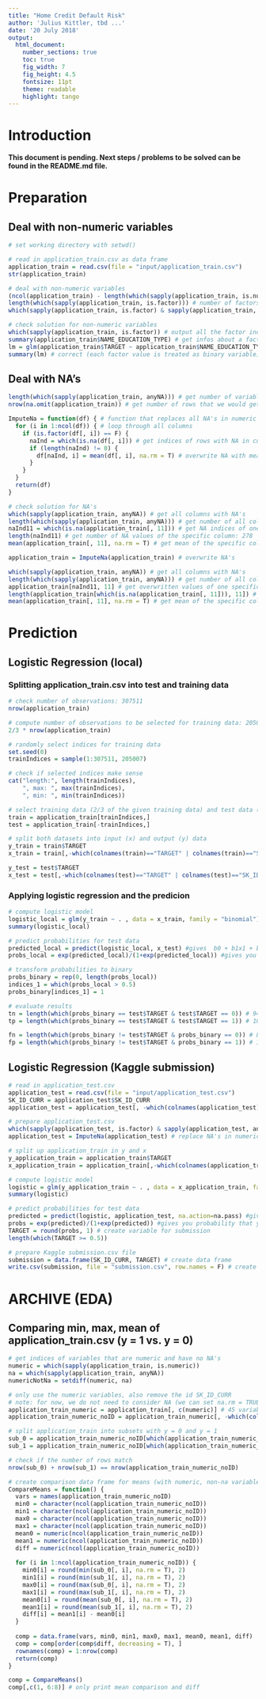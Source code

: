 ```yaml
---
title: "Home Credit Default Risk"
author: 'Julius Kittler, tbd ...'
date: '20 July 2018'
output:
  html_document:
    number_sections: true
    toc: true
    fig_width: 7
    fig_height: 4.5
    fontsize: 11pt
    theme: readable
    highlight: tango
---
```


# Introduction

**This document is pending. Next steps / problems to be solved can be found in the README.md file. **

# Preparation

## Deal with non-numeric variables
```r
# set working directory with setwd()

# read in application_train.csv as data frame
application_train = read.csv(file = "input/application_train.csv")
str(application_train)

# deal with non-numeric variables
(ncol(application_train) - length(which(sapply(application_train, is.numeric)))) # get number of non-numeric variables: 16
length(which(sapply(application_train, is.factor))) # number of factors: 16 --> since all non-numeric variables are already imported as factors, no transformation is needed
which(sapply(application_train, is.factor) & sapply(application_train, anyNA)) # get number of non-numeric variables with NA's: 0

# check solution for non-numeric variables
which(sapply(application_train, is.factor)) # output all the factor indices and names 
summary(application_train$NAME_EDUCATION_TYPE) # get infos about a factor
lm = glm(application_train$TARGET ~ application_train$NAME_EDUCATION_TYPE) # testing model fitting with factor
summary(lm) # correct (each factor value is treated as binary variable)

```

## Deal with NA's

```r
length(which(sapply(application_train, anyNA))) # get number of variables with NA's: 61
nrow(na.omit(application_train)) # get number of rows that we would get after removing rows with any NA's: 11351 (of 307511) --> too few --> different solution for handling NA's is needed

ImputeNa = function(df) { # function that replaces all NA's in numeric columns with the mean of the numeric columns
  for (i in 1:ncol(df)) { # loop through all columns
    if (is.factor(df[, i]) == F) {
      naInd = which(is.na(df[, i])) # get indices of rows with NA in current column
      if (length(naInd) != 0) {
        df[naInd, i] = mean(df[, i], na.rm = T) # overwrite NA with mean value
      }
    }
  }
  return(df)
}

# check solution for NA's
which(sapply(application_train, anyNA)) # get all columns with NA's
length(which(sapply(application_train, anyNA))) # get number of all columns with NA's: 61
naInd11 = which(is.na(application_train[, 11])) # get NA indices of one specific column (11)
length(naInd11) # get number of NA values of the specific column: 278
mean(application_train[, 11], na.rm = T) # get mean of the specific column: 538396.2

application_train = ImputeNa(application_train) # overwrite NA's

which(sapply(application_train, anyNA)) # get all columns with NA's
length(which(sapply(application_train, anyNA))) # get number of all columns with NA's: 0
application_train[naInd11, 11] # get overwritten values of one specific column (11): 538396.2
length(application_train[which(is.na(application_train[, 11])), 11]) # get number of NA values of the specific column: 0
mean(application_train[, 11], na.rm = T) # get mean of the specific column: 538396.2

```

# Prediction 

## Logistic Regression (local)

### Splitting application_train.csv into test and training data

```r

# check number of observations: 307511
nrow(application_train) 

# compute number of observations to be selected for training data: 205007
2/3 * nrow(application_train)  

# randomly select indices for training data
set.seed(0)
trainIndices = sample(1:307511, 205007)

# check if selected indices make sense
cat("length:", length(trainIndices), 
    ", max: ", max(trainIndices), 
    ", min: ", min(trainIndices))

# select training data (2/3 of the given training data) and test data (1/3 of the given training data)
train = application_train[trainIndices,]
test = application_train[-trainIndices,]

# split both datasets into input (x) and output (y) data 
y_train = train$TARGET
x_train = train[,-which(colnames(train)=="TARGET" | colnames(train)=="SK_ID_CURR")] # remove ID and target variable

y_test = test$TARGET
x_test = test[,-which(colnames(test)=="TARGET" | colnames(test)=="SK_ID_CURR")] # remove ID and target variable
```

### Applying logistic regression and the predicion

```r

# compute logistic model
logistic_local = glm(y_train ~ . , data = x_train, family = "binomial")
summary(logistic_local)

# predict probabilities for test data
predicted_local = predict(logistic_local, x_test) #gives  b0 + b1x1 + b2x2 + b3x3 ... 
probs_local = exp(predicted_local)/(1+exp(predicted_local)) #gives you probability that y=1 for each observation

# transform probabilities to binary 
probs_binary = rep(0, length(probs_local))
indices_1 = which(probs_local > 0.5)
probs_binary[indices_1] = 1

# evaluate results
tn = length(which(probs_binary == test$TARGET & test$TARGET == 0)) # 94191 True Negatives
tp = length(which(probs_binary == test$TARGET & test$TARGET == 1)) # 109 True Positives

fn = length(which(probs_binary != test$TARGET & probs_binary == 0)) # 8088 False Negatives
fp = length(which(probs_binary != test$TARGET & probs_binary == 1)) # 116 False Positives

```

## Logistic Regression (Kaggle submission)

```r

# read in application_test.csv 
application_test = read.csv(file = "input/application_test.csv")
SK_ID_CURR = application_test$SK_ID_CURR
application_test = application_test[, -which(colnames(application_test) == "SK_ID_CURR")] # remove SK_ID_CURR in application_test

# prepare application_test.csv 
which(sapply(application_test, is.factor) & sapply(application_test, anyNA)) # get number of non-numeric variables with NA's: 0
application_test = ImputeNa(application_test) # replace NA's in numeric variables

# split up application_train in y and x
y_application_train = application_train$TARGET
x_application_train = application_train[,-which(colnames(application_train)=="TARGET" | colnames(application_train)=="SK_ID_CURR")] # remove SK_ID_CURR and target variable

# compute logistic model
logistic = glm(y_application_train ~ . , data = x_application_train, family = "binomial")
summary(logistic)

# predict probabilities for test data
predicted = predict(logistic, application_test, na.action=na.pass) #gives  b0 + b1x1 + b2x2 + b3x3 ... 
probs = exp(predicted)/(1+exp(predicted)) #gives you probability that y=1 for each observation
TARGET = round(probs, 1) # create variable for submission
length(which(TARGET >= 0.5))

# prepare Kaggle submission.csv file
submission = data.frame(SK_ID_CURR, TARGET) # create data frame 
write.csv(submission, file = "submission.csv", row.names = F) # create submission.csv file (score 0.713, rank 4231)

```

# ARCHIVE (EDA)

## Comparing min, max, mean of application_train.csv (y = 1 vs. y = 0)
```r
# get indices of variables that are numeric and have no NA's
numeric = which(sapply(application_train, is.numeric))
na = which(sapply(application_train, anyNA))
numericNotNa = setdiff(numeric, na)

# only use the numeric variables, also remove the id SK_ID_CURR
# note: for now, we do not need to consider NA (we can set na.rm = TRUE)
application_train_numeric = application_train[, c(numeric)] # 45 variables
application_train_numeric_noID = application_train_numeric[, -which(colnames(application_train_numeric) == "SK_ID_CURR")] # 44 variables

# split application_train into subsets with y = 0 and y = 1
sub_0 = application_train_numeric_noID[which(application_train_numeric_noID$TARGET == 0 ), ]
sub_1 = application_train_numeric_noID[which(application_train_numeric_noID$TARGET == 1 ), ]

# check if the number of rows match
nrow(sub_0) + nrow(sub_1) == nrow(application_train_numeric_noID) 

# create comparison data frame for means (with numeric, non-na variables)
CompareMeans = function() {
  vars = names(application_train_numeric_noID)
  min0 = character(ncol(application_train_numeric_noID))
  min1 = character(ncol(application_train_numeric_noID))
  max0 = character(ncol(application_train_numeric_noID))
  max1 = character(ncol(application_train_numeric_noID))
  mean0 = numeric(ncol(application_train_numeric_noID))
  mean1 = numeric(ncol(application_train_numeric_noID))
  diff = numeric(ncol(application_train_numeric_noID))
  
  for (i in 1:ncol(application_train_numeric_noID)) {
    min0[i] = round(min(sub_0[, i], na.rm = T), 2)
    min1[i] = round(min(sub_1[, i], na.rm = T), 2)
    max0[i] = round(max(sub_0[, i], na.rm = T), 2)
    max1[i] = round(max(sub_1[, i], na.rm = T), 2)
    mean0[i] = round(mean(sub_0[, i], na.rm = T), 2)
    mean1[i] = round(mean(sub_1[, i], na.rm = T), 2)
    diff[i] = mean1[i] - mean0[i]
  }
  
  comp = data.frame(vars, min0, min1, max0, max1, mean0, mean1, diff)
  comp = comp[order(comp$diff, decreasing = T), ]
  rownames(comp) = 1:nrow(comp)
  return(comp)
}

comp = CompareMeans()
comp[,c(1, 6:8)] # only print mean comparison and diff
```
